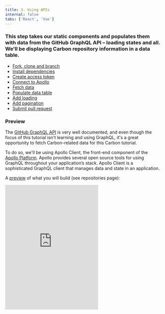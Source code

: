 ```yaml
---
title: 3. Using APIs
internal: false
tabs: ['React', 'Vue']
---
```


### This step takes our static components and populates them with data from the GitHub GraphQL API – loading states and all. We'll be displaying Carbon repository information in a data table.

<AnchorLinks>

- [Fork, clone and branch](#fork-clone-and-branch)
- [Install dependencies](#install-dependencies)
- [Create access token](#create-access-token)
- [Connect to Apollo](#create-access-token)
- [Fetch data](#fetch-data)
- [Populate data table](#populate-data-table)
- [Add loading](#add-loading)
- [Add pagination](#add-pagination)
- [Submit pull request](#submit-pull-request)

</AnchorLinks>

### Preview

The [GitHub GraphQL API](https://developer.github.com/v4/) is very well documented, and even though the focus of this tutorial isn't learning and using GraphQL, it's a great opportunity to fetch Carbon-related data for this Carbon tutorial.

To do so, we'll be using Apollo Client, the front-end component of the [Apollo Platform](https://www.apollographql.com/docs/intro/platform). Apollo provides several open source tools for using GraphQL throughout your application’s stack. Apollo Client is a sophisticated GraphQL client that manages data and state in an application.

A [preview](https://vue-step-4--carbon-tutorial-vue.netlify.com) of what you will build (see repositories page):

<Row>
  <Column offsetLg="4">
    <iframe
      height="400"
      title="Carbon Tutorial Step 3"
      src="https://vue-step-4--carbon-tutorial-vue.netlify.com"
      frameborder="no"
      allowtransparency="true"
      allowfullscreen="true"
      class="bx--iframe bx--iframe--border"
    />
  </Column>
</Row>

## Fork, clone and branch

This tutorial has an accompanying GitHub repository called [carbon-tutorial-vue](https://github.com/carbon-design-system/carbon-tutorial-vue) that we'll use as a starting point for each step. If you haven't forked and cloned that repository yet, and haven't added the upstream remote, go ahead and do so by following the [step 2 instructions](/tutorial/step-2/vue#fork-clone--branch).

### Branch

With your repository all set up, let's check out the branch for this tutorial step's starting point.

```bash
$ git fetch upstream
$ git checkout -b vue-step-3 upstream/vue-step-3
```

### Build and start app

Install the app's dependencies:

```bash
$ yarn
```

Then, start the app:

```bash
$ yarn serve
```

You should see something similar to where the [previous step](/tutorial/step-2/vue) left off. Stop your app with `CTRL-C` and let's get everything installed.

## Install dependencies

We'll shortcut this using the Vue CLI, if you'd like more information head over to [Vue Apollo Installation](https://vue-apollo.netlify.com/guide/installation.html#vue-cli-plugin) for details.

Install the following

- `apollo-boost` - package containing everything you need to set up Apollo Client
- `graphql` - parses your GraphQL queries
- `vue-apollo` - Apollo integration for Vue

Using the command:

```bash
$ vue add apollo
```

At the following prompts answer 'No' to each of the questions.

? Add example code No
? Add a GraphQL API Server? No
? Configure Apollo Engine? No

## Create access token

You'll need a personal access token from your GitHub account in order to make requests to the GitHub API. Check out [this guide](https://help.github.com/en/articles/creating-a-personal-access-token-for-the-command-line) to see how to get one.

When you get to the scope/permissions step, you can leave them all unchecked. We don't need any special permissions, we just need access to the public API.

Once you have your token, we need to put it in a place where create-vue-app can use it. When your application is being built and developed, create-vue-app will parse environmental variables in any file that starts with `.env` and make them available under `process.env.MY_VARIABLE`.

One caveat is that we need to start our variables with `REACT_APP_`. You can read more about environmental variables in [create-vue-app's guide](https://facebook.github.io/create-vue-app/docs/adding-custom-environment-variables).

Since we don't want to commit this file to Git, we can put it in `.env.local` which is in our `.gitignore` list. Your file should just have a single line like this one, where the `x`s are replaced with your unique token.

##### .env.local

```bash
VUE_APP_GITHUB_PERSONAL_ACCESS_TOKEN=xxxxxx
```

Go ahead and start your app with `yarn serve`, or, if your app is running, you'll need to restart it to get access to this token.

## Connect to Apollo

The `vue-apollo` library gives us a component that we need to put at the base of our application. Typically the best place for things that need to wrap the entire application is at the root of the application. For us, that's at `src/main.js`.

If you open `src/main.js` you will see that the CLI has updated this file as follows:.

##### src/main.js

```javascript
import { ApolloProvider } from 'vue-apollo';

new Vue({
  router,
  apolloProvider: createProvider(),
  render: h => h(App),
}).$mount('#app');
```

This is loading from a file the CLI created for you `src/vue-apollo.js` which we need to update to target the github api.

#### src/vue-apollo.js

Update the following values:

```javascript
// Use our access token
AUTH_TOKEN = process.env.VUE_APP_GITHUB_PERSONAL_ACCESS_TOKEN;

// Target github api
const httpEndpoint =
  process.env.VUE_APP_GRAPHQL_HTTP || 'https://api.github.com/graphql';

const defaultOptions = {
  // set wsEndpoint to null
  wsEndpoint: process.env.VUE_APP_GRAPHQL_WS,

  // Use the form expected by github for authorisation
  getAuth: tokenName => `Bearer ${tokenName}`,
};
```

## Fetch data

### Imports

Add the following imports to the top of the script section of `RepoPage.vue`:

##### src/content/RepoPage/RepoTable.vue

```javascript
import gql from 'graphql-tag';
```

### Query

Next we'll assemble our GraphQL query to fetch only the data we need from the GraphQL API. We'll do this using the `gql` helper we just imported. The `gql` helper lets you write GraphQL queries using interpolated strings (backticks) in JavaScript. In addition, we'll be using the `Query` component from `vue-apollo` which gives us some great information about our query's loading state in addition to the data.

You can use GitHub's [explorer](https://developer.github.com/v4/explorer/) tool to write and test your own queries. Try copying the query below and experiment with changing the properties. You can also click the "Docs" button in the top right of the explorer to view all of the available data and query parameters.

If you'd like some more information regarding writing queries and using the Query component, we recommend [Apollo's documentation](https://www.apollographql.com/docs/tutorial/queries) on this topic.

Add this after your imports:

Replace the rows constant with this query in the script section.

##### src/content/RepoPage/RepoPage.vue

```graphql
const REPO_QUERY = gql`
  query REPO_QUERY {
    # Let's use carbon as our organization
    organization(login: "carbon-design-system") {
      # We'll grab all the repositories in one go. To load more resources
      # continuously, see the advanced topics.
      repositories(first: 75, orderBy: { field: UPDATED_AT, direction: DESC }) {
        totalCount
        nodes {
          url
          homepageUrl
          issues(filterBy: { states: OPEN }) {
            totalCount
          }
          stargazers {
            totalCount
          }
          releases(first: 1) {
            totalCount
            nodes {
              name
            }
          }
          name
          updatedAt
          createdAt
          description
          id
        }
      }
    }
  }
`;
```

We should have our table headers set in a previous step that are good to go.

Next let's we need to configure apollo in our component script, adding the following after the data() declaration.

##### src/content/RepoPage/RepoPage.vue

```javascript
apollo: {
  organization: REPO_QUERY
},
```

At this point, we should run our query view the raw the results to verify that the request is working.

In RepoPage.vue add the following before the `RepoTable` tag.

##### src/content/RepoPage/RepoPage.vue

```html
{{ this.organization }}
```

When the data loads you should see the response rendered on your repository page. If not check the console to see if there are any errors and fix.

Revert this last change and continue.

This data is not quite in the format our RepoTable component is expecting so we'll use a computed property to transform it. Computed properties in Vue cache and watch their reactive dependencies for us.

Remove 'rows' from the data declaration and add this computed property.

##### src/content/RepoPage/RepoPage.vue

```javascript
computed: {
  rows() {
      if (!this.organization) {
      return [];
    } else {
      return this.organization.repositories.nodes.map(row => ({
        ...row,
        key: row.id,
        stars: row.stargazers.totalCount,
        issueCount: row.issues.totalCount,
        createdAt: new Date(row.createdAt).toLocaleDateString(),
        updatedAt: new Date(row.updatedAt).toLocaleDateString(),
        links: { url: row.url, homepageUrl: row.homepageUrl }
      }));
    }
  }
}
```

At this point you have a working table but the links column clearly isn't what we want.

### Helper component

This column in the data table will be a list of repository and home page links, so let's create a component called `LinkList`.

Add the following to create your component:

A template section

##### src/content/RepoPage/LinkList.vue

```html
<ul class="link-list">
  <li>
    <cv-link :href="url">GitHub</cv-link>
  </li>

  <li v-if="homepageUrl">
    <span>&nbsp;|&nbsp;</span>
    <cv-link :href="homepageUrl">Homepage</cv-link>
  </li>
</ul>
```

A script section

##### src/content/RepoPage/LinkList.vue

```javascript
export default {
  name: 'LinkList',
  props: {
    url: String,
    homepageUrl: String,
  },
};
```

And a style section

##### src/content/RepoPage/LinkList.vue

```scss
.link-list {
  display: flex;
}
```

Now let's make use of this component in our RepoTable component.

At the top of the script section import the link list component:

##### src/content/RepoPage/RepoTable.vue

```javascript
import LinkList from './LinkList';
```

And below the name of the component added

##### src/content/RepoPage/RepoTable.vue

```javascript
  components: { LinkList },
```

Then make use of it in our template replacing:

##### src/content/RepoPage/RepoTable.vue

<!-- prettier-ignore-start -->
```html
<cv-data-table-cell
  v-for="(cell, cellIndex) in row.data"
  :key="`${cellIndex}`"
  >{{cell}}</cv-data-table-cell>
```
<!-- prettier-ignore-end -->

with

##### src/content/RepoPage/RepoTable.vue

<!-- prettier-ignore-start -->
```html
<cv-data-table-cell v-for="(cell, cellIndex) in row.data" :key="`${cellIndex}`">
  <template v-if="!cell.url">
    {{cell}}
  </template>
  <link-list v-else :url="cell.url" :homepage-url="cell.homepageUrl" />
</cv-data-table-cell>
```
<!-- prettier-ignore-end -->

Here in order to switch between the stanard rendering of a data cell we've wrapped our standard {{cell}} rendering in a template tag. The template tag is non-rendering so will dissapear leaving us with the same content as before.

Using the v-if and v-else directives we switch based on the contents of hte cell between the standard rendering and the LinkList component.

Checking our output again you should now see the LinkList component rendering the final column.

Next we'll update our row description, update the computed property data() in `RepoTable.vue` to have the following description.

##### src/content/RepoPage/RepoTable.vue

<!-- prettier-ignore-start -->
```javascript
  description: row.description
```
<!-- prettier-ignore-end -->

Check the output again and you should find the descriptions are updated.

After this many refreshes you may have noticed a slight delay in the data loading. As outlined in the (documentation)[https://vue-apollo.netlify.com/guide/apollo/#apollo] all components contained under one with an apolloProvider have a \$apollo attribute. As we added the apolloProvider to our app when creating the Vue instance it is available to us everywhere.

We can use the property to react to (loading state)[https://vue-apollo.netlify.com/guide/apollo/queries.html#loading-state].

First lets demonstrate that this works.

#### src/content/RepoPage/RepoPage.vue

Pass the loading state into our RepoTable component by updating the template with the following.

```html
<RepoTable :headers="headers" :rows="rows" :loading="$apollo.loading" />
```

Next add this property to the `RepoTable` component

##### src/content/RepoPage/RepoTable.vue

```javascript
  props: {
    headers: Array,
    rows: Array,
    title: String,
    helperText: String,
    loading: Boolean,
  },
```

Making use of the property to display a loading message.

Replace

##### src/content/RepoPage/RepoTable.vue

```html
<cv-data-table :columns="columns"
```

with

##### src/content/RepoPage/RepoTable.vue

```html
<div v-if="loading">Loading...</div>
<cv-data-table v-else :columns="columns"
```

Here we have made use of the v-if and v-else directives to switch content based on the state of \$apollo.loading. If you refresh your app you should see this take effect.

Now that we know this is works let's try something a bit more sophisticated and replace the div containing our loading message with use of the `CvDataTableSkeleton` component.

##### src/content/RepoPage/RepoTable.vue

<!-- prettier-ignore-start -->
```html
<cv-data-table-skeleton
  v-if="loading"
  :columns="columns"
  :title="title"
  :helper-text="helperText"
  :rows="10"
/>
```
<!-- prettier-ignore-end -->

We need to tell the loading skeleton how many rows to render, so let's use 10 skeleton rows to prepare for the next enhancement...

## Add pagination

Pagination! Instead of rendering every repository, let's add pagination to the data table to only render 10 at a time. Depending on your specific requirements, you may need to fetch new data each time that you interact with the pagination component, but for simplicity, we're going to make one request to fetch all data, and then paginate the in-memory row data.

Let's start by adjusting our `PageTable' component template to add pagination. If you review the (storybook notes)[http://vue.carbondesignsystem.com/?path=/info/components-cvdatatable--default] you'll see that pagination is added to the data table by supplying a pagination object and listening for pagination events as follows.

##### src/content/RepoPage/RepoTable.vue

<!-- prettier-ignore-start -->
```html
  <cv-data-table
    v-else
    :columns="columns"
    :title="title"
    :helper-text="helperText"
    :pagination="{ numberOfItems: this.totalRows }"
    @pagination="$emit('pagination', $event)"
>
```
<!-- prettier-ignore-end -->

_Note: ':prop' is an abrieviation of 'v-bind:prop'_
_Note: '@event' is an abreviation of 'v-on:event'_

In the pagination event we've used $emit and $event to re-raise the pagination event to our `RepoPage` component so that it can arrange to pass only the rows we want to see to the `RepoTable` component.

We also need to add the `totalRows` property used in the data tables pagination property.

```javascript
totalRows: Number;
```

Next to our `RepoPage` component, let's first update our template by updating our `RepoTable` use with the following attributes.

##### src/content/RepoPage/RepoPage.vue

```html
:rows="pagedRows" :totalRows="rows.length" @pagination="onPagination"
```

Next in the data property of our component add the following to support our pagination.

##### src/content/RepoPage/RepoPage.vue

```javascript
  pageSize: 0,
  pageStart: 0,
  page: 0
```

_Note: We could have passed values for pageSize and page into our pagination component if we had a specific page or page size we wanted to start with. Instead we are relying on the pagination component to set some sensible defaults and provide us with the details through an event._

Then before we can see our paginated table we need to add; a pagedRows computed property to select the slice of input rows we are interested in, and a method to handle the pagination event.

##### src/content/RepoPage/RepoPage.vue

```javascript
computed: {
  // other computed properties
  // ...
  pagedData() {
    return this.data.slice(this.pageStart, this.pageStart + this.pageSize);
  }
},
methods: {
  onPagination(val) {
    this.pageSize = val.length;
    this.pageStart = val.start;
    this.page = val.page;
  }
};
```

_Note: Like the other Carbon Vue components,_ `Pagination` _component examples can be found in [Storybook](http://vue.carbondesignsystem.com/?path=/story/components-cvpagination--default) by browsing the story and knobs._

That does it! Your data table should fetch GitHub data on first render. You can expand each row to see the repository's description. You can modify the pagination items per page and cycle through pages or jump to a specific page of repositories.

## Mystery

Hmmm, there is at least one more issue to resolve. If you expand a row or two to see the repository descriptions you will and then change page. What happens?

Assuming you didn't catch this earlier you will find that the expanded rows, stay expanded after paging. That is if row two was expanded before pagination it is expanded after.

This is becuase we chose a poor values to use as our row and cell keys as we iterated over them. The result is that Vue sees these items as having the same key and makes the assumption that content but not state has changed.

To fix this add the following line to the computed rows property of the RepoPage component you should be able to find something better.

```javascript
console.dir(this.organization.repositories.nodes);
```

\_Hint: id and url are likely unique properties, you could use either of these to update the prototype. In fact we already pass the id value to RepoTable.

Can you fix it?

## Submit pull request

We're going to submit a pull request to verify completion of this tutorial step.

### Continuous integration (CI) check

Run the CI check to make sure we're all set to submit a pull request.

```bash
$ yarn ci-check
```

_Note: Having issues running the CI check? [Step 1](</tutorial/step-1/vue#continuous-integration-(ci)-check>) has troubleshooting notes that may help._

### Git commit and push

Before we can create a pull request, stage and commit all of your changes:

```bash
$ git add --all && git commit -m "feat(tutorial): complete step 3"
```

Then, push to your repository:

```bash
$ git push origin vue-step-3
```

_Note: Having issues pushing your changes? [Step 1](/tutorial/step-1/vue#git-commit-and-push) has troubleshooting notes that may help._

### Pull request (PR)

Finally, visit [carbon-tutorial-vue](https://github.com/carbon-design-system/carbon-tutorial-vue) to "Compare & pull request". In doing so, make sure that you are comparing to `vue-step-3` into `base: vue-step-3`.

_Note: Expect your tutorial step PRs to be reviewed by the Carbon team but not merged. We'll close your PR so we can keep the repository's remote branches pristine and ready for the next person!_
